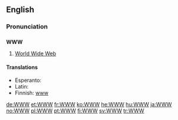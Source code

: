 ==English==

===Pronunciation===
{{rfap|UK with both "double-U, double-U, double-U" and "dub-dub-dub")|UK}}
{{rfap|US with both "double-U, double-U, double-U" and "dub-dub-dub")|US}}

==={{initialism}}===
'''WWW'''

# [[World Wide Web]]

====Translations====
* Esperanto: {{t-|eo|TTT|xs=Esperanto}}
* Latin: {{t-|la|TTT}}
* Finnish: [[www]]

[[de:WWW]]
[[et:WWW]]
[[fr:WWW]]
[[ko:WWW]]
[[he:WWW]]
[[hu:WWW]]
[[ja:WWW]]
[[no:WWW]]
[[pl:WWW]]
[[pt:WWW]]
[[fi:WWW]]
[[sv:WWW]]
[[tr:WWW]]